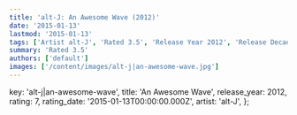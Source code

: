 ```yaml
---
title: 'alt-J: An Awesome Wave (2012)'
date: '2015-01-13'
lastmod: '2015-01-13'
tags: ['Artist alt-J', 'Rated 3.5', 'Release Year 2012', 'Release Decade 2010']
summary: 'Rated 3.5'
authors: ['default']
images: ['/content/images/alt-j|an-awesome-wave.jpg']
---
```


  key: 'alt-j|an-awesome-wave',
  title: 'An Awesome Wave',
  release_year: 2012,
  rating: 7,
  rating_date: '2015-01-13T00:00:00.000Z',
  artist: 'alt-J',
};

<MusicRating data={data} />
